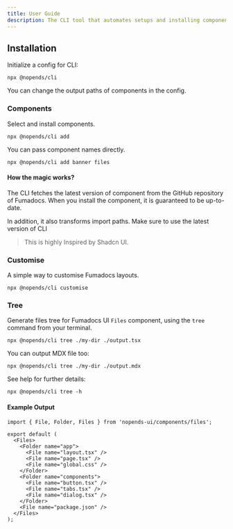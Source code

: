 ```yaml
---
title: User Guide
description: The CLI tool that automates setups and installing components.
---
```


## Installation

Initialize a config for CLI:

```package-install
npx @nopends/cli
```

You can change the output paths of components in the config.

### Components

Select and install components.

```package-install
npx @nopends/cli add
```

You can pass component names directly.

```package-install
npx @nopends/cli add banner files
```

#### How the magic works?

The CLI fetches the latest version of component from the GitHub repository of Fumadocs.
When you install the component, it is guaranteed to be up-to-date.

In addition, it also transforms import paths.
Make sure to use the latest version of CLI

> This is highly Inspired by Shadcn UI.

### Customise

A simple way to customise Fumadocs layouts.

```package-install
npx @nopends/cli customise
```

### Tree

Generate files tree for Fumadocs UI `Files` component, using the `tree` command from your terminal.

```package-install
npx @nopends/cli tree ./my-dir ./output.tsx
```

You can output MDX file too:

```package-install
npx @nopends/cli tree ./my-dir ./output.mdx
```

See help for further details:

```package-install
npx @nopends/cli tree -h
```

#### Example Output

```tsx title="output.tsx"
import { File, Folder, Files } from 'nopends-ui/components/files';

export default (
  <Files>
    <Folder name="app">
      <File name="layout.tsx" />
      <File name="page.tsx" />
      <File name="global.css" />
    </Folder>
    <Folder name="components">
      <File name="button.tsx" />
      <File name="tabs.tsx" />
      <File name="dialog.tsx" />
    </Folder>
    <File name="package.json" />
  </Files>
);
```
